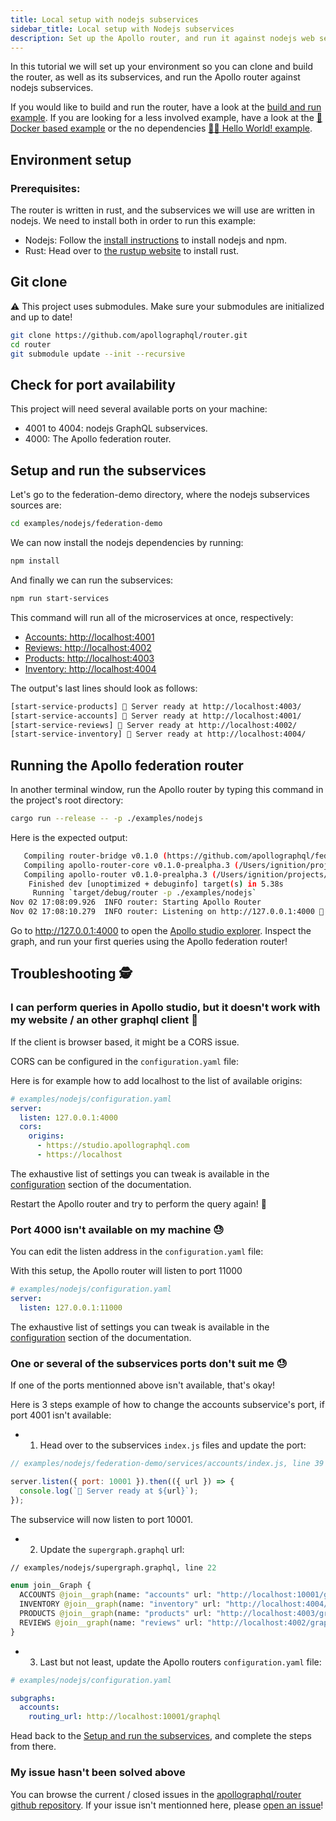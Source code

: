 ```yaml
---
title: Local setup with nodejs subservices
sidebar_title: Local setup with Nodejs subservices
description: Set up the Apollo router, and run it against nodejs web services.
---
```


In this tutorial we will set up your environment so you can clone and build the router, as well as its subservices, and run the Apollo router against nodejs subservices.

If you would like to build and run the router, have a look at the [build and run example](build).
If you are looking for a less involved example, have a look at the [🐳 Docker based example](docker) or the no dependencies [🧑‍🚀 Hello World! example](helloworld).

## Environment setup

### Prerequisites:

The router is written in rust, and the subservices we will use are written in nodejs. We need to install both in order to run this example:

- Nodejs: Follow the [install instructions](https://nodejs.org/en/download/) to install nodejs and npm.
- Rust: Head over to [the rustup website](https://rustup.rs/) to install rust.

## Git clone

⚠️ This project uses submodules. Make sure your submodules are initialized and up to date!

```sh
git clone https://github.com/apollographql/router.git
cd router
git submodule update --init --recursive
```

## Check for port availability

This project will need several available ports on your machine:

- 4001 to 4004: nodejs GraphQL subservices.
- 4000: The Apollo federation router.

## Setup and run the subservices

Let's go to the federation-demo directory, where the nodejs subservices sources are:

```sh
cd examples/nodejs/federation-demo
```

We can now install the nodejs dependencies by running:

```sh
npm install
```

And finally we can run the subservices:

```sh
npm run start-services
```

This command will run all of the microservices at once, respectively:

- [Accounts: http://localhost:4001](http://localhost:4001)
- [Reviews: http://localhost:4002](http://localhost:4002)
- [Products: http://localhost:4003](http://localhost:4003)
- [Inventory: http://localhost:4004](http://localhost:4004)

The output's last lines should look as follows:

```sh
[start-service-products] 🚀 Server ready at http://localhost:4003/
[start-service-accounts] 🚀 Server ready at http://localhost:4001/
[start-service-reviews] 🚀 Server ready at http://localhost:4002/
[start-service-inventory] 🚀 Server ready at http://localhost:4004/
```

## Running the Apollo federation router

In another terminal window, run the Apollo router by typing this command in the project's root directory:

```sh
cargo run --release -- -p ./examples/nodejs
```

Here is the expected output:

```sh
   Compiling router-bridge v0.1.0 (https://github.com/apollographql/federation.git)
   Compiling apollo-router-core v0.1.0-prealpha.3 (/Users/ignition/projects/apollo/router/crates/apollo-router-core)
   Compiling apollo-router v0.1.0-prealpha.3 (/Users/ignition/projects/apollo/router/crates/apollo-router)
    Finished dev [unoptimized + debuginfo] target(s) in 5.38s
     Running `target/debug/router -p ./examples/nodejs`
Nov 02 17:08:09.926  INFO router: Starting Apollo Router
Nov 02 17:08:10.279  INFO router: Listening on http://127.0.0.1:4000 🚀
```

Go to http://127.0.0.1:4000 to open the [Apollo studio explorer](https://www.apollographql.com/docs/studio/explorer/). Inspect the graph, and run your first queries using the Apollo federation router!

## Troubleshooting 🕵️

### I can perform queries in Apollo studio, but it doesn't work with my website / an other graphql client 🤔

If the client is browser based, it might be a CORS issue.

CORS can be configured in the `configuration.yaml` file:

Here is for example how to add localhost to the list of available origins:

```yaml
# examples/nodejs/configuration.yaml
server:
  listen: 127.0.0.1:4000
  cors:
    origins:
      - https://studio.apollographql.com
      - https://localhost
```

The exhaustive list of settings you can tweak is available in the [configuration](../configuration) section of the documentation.

Restart the Apollo router and try to perform the query again! 🚀

### Port 4000 isn't available on my machine 😓

You can edit the listen address in the `configuration.yaml` file:

With this setup, the Apollo router will listen to port 11000

```yaml
# examples/nodejs/configuration.yaml
server:
  listen: 127.0.0.1:11000
```

The exhaustive list of settings you can tweak is available in the [configuration](../configuration) section of the documentation.

### One or several of the subservices ports don't suit me 😓

If one of the ports mentionned above isn't available, that's okay!

Here is 3 steps example of how to change the accounts subservice's port, if port 4001 isn't available:

- 1. Head over to the subservices `index.js` files and update the port:

```javascript
// examples/nodejs/federation-demo/services/accounts/index.js, line 39

server.listen({ port: 10001 }).then(({ url }) => {
  console.log(`🚀 Server ready at ${url}`);
});
```

The subservice will now listen to port 10001.

- 2. Update the `supergraph.graphql` url:

```graphql
// examples/nodejs/supergraph.graphql, line 22

enum join__Graph {
  ACCOUNTS @join__graph(name: "accounts" url: "http://localhost:10001/graphql")
  INVENTORY @join__graph(name: "inventory" url: "http://localhost:4004/graphql")
  PRODUCTS @join__graph(name: "products" url: "http://localhost:4003/graphql")
  REVIEWS @join__graph(name: "reviews" url: "http://localhost:4002/graphql")
}
```

- 3. Last but not least, update the Apollo routers `configuration.yaml` file:

```yaml
# examples/nodejs/configuration.yaml

subgraphs:
  accounts:
    routing_url: http://localhost:10001/graphql
```

Head back to the [Setup and run the subservices](#setup-and-run-the-subservices), and complete the steps from there.

### My issue hasn't been solved above

You can browse the current / closed issues in the [apollographql/router github repository](https://github.com/apollographql/router/issues). If your issue isn't mentionned here, please [open an issue](https://github.com/apollographql/router/issues/new/choose)!
